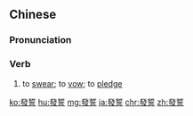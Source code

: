 {{also|发誓}}
==Chinese==
{{zh-forms|s=发誓}}

===Pronunciation===
{{zh-pron
|m=fāshì
|c=faat3 sai6
|h=pfs=fat-sṳ
|cat=v
}}

===Verb===
{{zh-verb}}

# to [[swear]]; to [[vow]]; to [[pledge]]

{{zh-cat|Advanced}}

[[ko:發誓]]
[[hu:發誓]]
[[mg:發誓]]
[[ja:發誓]]
[[chr:發誓]]
[[zh:發誓]]